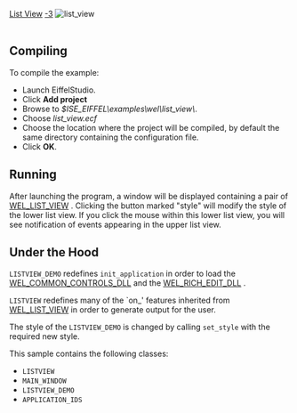 [[Property:title|List View]]
[[Property:weight|-3]]
[[Image:list-view|list_view]]  <br/>
<br/>

==Compiling==

To compile the example: 
* Launch EiffelStudio. 
* Click '''Add project'''
* Browse to ''$ISE_EIFFEL\examples\wel\list_view\''. 
* Choose ''list_view.ecf''
* Choose the location where the project will be compiled, by default the same directory containing the configuration file. 
* Click '''OK'''. 

==Running==
After launching the program, a window will be displayed containing a pair of [[ref:libraries/wel/reference/wel_list_view_chart|WEL_LIST_VIEW]] . Clicking the button marked "style" will modify the style of the lower list view. If you click the mouse within this lower list view, you will see notification of events appearing in the upper list view. 
==Under the Hood==

<code>LISTVIEW_DEMO</code> redefines <code>init_application</code> in order to load the [[ref:libraries/wel/reference/wel_common_controls_dll_chart|WEL_COMMON_CONTROLS_DLL]]  and the [[ref:libraries/wel/reference/wel_rich_edit_dll_chart|WEL_RICH_EDIT_DLL]] .

<code>LISTVIEW</code> redefines many of the `on_' features inherited from [[ref:libraries/wel/reference/wel_list_view_chart|WEL_LIST_VIEW]]  in order to generate output for the user.

The style of the <code>LISTVIEW_DEMO</code> is changed by calling <code>set_style</code> with the required new style.

This sample contains the following classes: 
* <code>LISTVIEW</code>
* <code>MAIN_WINDOW</code>
* <code>LISTVIEW_DEMO</code>
* <code>APPLICATION_IDS</code>

{{seealso| '''See Also''' <br/>
WEL_LIST_VIEW }}






